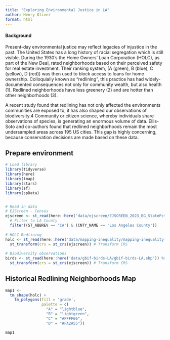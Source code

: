 ```yaml
---
title: "Exploring Environmental Justice in LA"
author: Henry Oliver
format: html
---
```


#### Background

Present-day environmental justice may reflect legacies of injustice in the past. The United States has a long history of racial segregation which is still visible. During the 1930’s the Home Owners’ Loan Corporation (HOLC), as part of the New Deal, rated neighborhoods based on their perceived safety for real estate investment. Their ranking system, (A (green), B (blue), C (yellow), D (red)) was then used to block access to loans for home ownership. Colloquially known as “redlining”, this practice has had widely-documented consequences not only for community wealth, but also health (1). Redlined neighborhoods have less greenery (2) and are hotter than other neighborhoods (3).

A recent study found that redlining has not only affected the environments communities are exposed to, it has also shaped our observations of biodiversity.4 Community or citizen science, whereby individuals share observations of species, is generating an enormous volume of data. Ellis-Soto and co-authors found that redlined neighborhoods remain the most undersampled areas across 195 US cities. This gap is highly concerning, because conservation decisions are made based on these data.


## Prepare environment
```r
# Load library
library(tidyverse)
library(here)
library(tmap)
library(stars)
library(sf)
library(spData)


# Read in data
# EJScreen - Census
ejscreen <- st_read(here::here('data/ejscreen/EJSCREEN_2023_BG_StatePct_with_AS_CNMI_GU_VI.gdb')) %>% 
  # Filter to LA County
  filter((ST_ABBREV == 'CA') & (CNTY_NAME == 'Los Angeles County'))
  
# HOLC Redlining
holc <- st_read(here::here('data/mapping-inequality/mapping-inequality-los-angeles.json')) %>% 
  st_transform(crs = st_crs(ejscreen)) # Transform CRS
  
# Biodiversity observations
birds <- st_read(here::here('data/gbif-birds-LA/gbif-birds-LA.shp')) %>% 
  st_transform(crs = st_crs(ejscreen)) # Transform CRS

```


## Historical Redlining Neighborhoods Map
```r
map1 <-
  tm_shape(holc) +
    tm_polygons(fill = 'grade',
                palette = c(
                  "A" = "lightblue",
                  "B" = "lightgreen",
                  "C" = "#FFFF66",
                  "D" = "#FA2A55"))

map1
  

```



```r


```



```r



```



